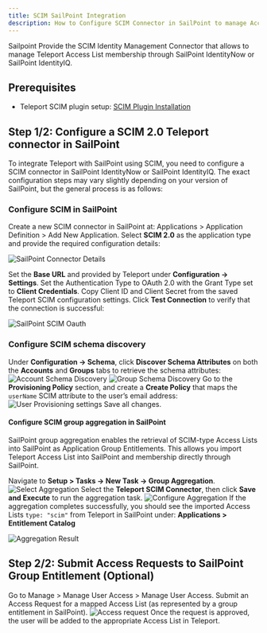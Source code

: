 ```yaml
---
title: SCIM SailPoint Integration
description: How to Configure SCIM Connector in SailPoint to manage Access List membership
---
```



Sailpoint Provide the SCIM Identity Management Connector that allows to manage Teleport Access List membership
through SailPoint IdentityNow or SailPoint IdentityIQ.

## Prerequisites
- Teleport SCIM plugin setup: [SCIM Plugin Installation](./scim.mdx)

## Step 1/2: Configure a SCIM 2.0 Teleport connector in SailPoint

To integrate Teleport with SailPoint using SCIM, you need to configure a SCIM connector in SailPoint IdentityNow or SailPoint IdentityIQ.
The exact configuration steps may vary slightly depending on your version of SailPoint, but the general process is as follows:

### Configure SCIM in SailPoint

Create a new SCIM connector in SailPoint at: Applications > Application Definition > Add New Application.
Select **SCIM 2.0** as the application type and provide the required configuration details:

![SailPoint Connector Details](../../../../../img/SailPoint/SailPoint-1.png)

Set the **Base URL** and provided by Teleport under **Configuration -> Settings**.
Set the Authentication Type to OAuth 2.0 with the Grant Type set to **Client Credentials**.
Copy Client ID and Client Secret from the saved Teleport SCIM configuration settings.
Click **Test Connection** to verify that the connection is successful:

![SailPoint SCIM Oauth](../../../../../img/SailPoint/sailspoint-scim-config.png)

### Configure SCIM schema discovery

Under  **Configuration -> Schema**, click **Discover Schema Attributes** on both the **Accounts** and **Groups** tabs to retrieve the schema attributes:
![Account Schema Discovery](../../../../../img/SailPoint/SailPoint-3.png)
![Group Schema Discovery](../../../../../img/SailPoint/SailPoint-4.png)
Go to the **Provisioning Policy** section, and create a **Create Policy** that maps the `userName` SCIM attribute to the user’s email address:
![User Provisioning settings](../../../../../img/SailPoint/SailPoint-5.png)
Save all changes.

#### Configure SCIM group aggregation in SailPoint


SailPoint group aggregation enables the retrieval of SCIM-type Access Lists into SailPoint as Application Group Entitlements.
This allows you import Teleport Access List into SailPoint and membership directly through SailPoint.

Navigate to **Setup > Tasks -> New Task -> Group Aggregation**.
![Select Aggregation](../../../../../img/SailPoint/SailPoint-6.png)
Select the **Teleport SCIM Connector**, then click **Save and Execute** to run the aggregation task.
![Configure Aggregation](../../../../../img/SailPoint/SailPoint-7.png)
If the aggregation completes successfully,
you should see the imported Access Lists `type: "scim"` from Teleport in SailPoint under: **Applications > Entitlement Catalog**

![Aggregation Result](../../../../../img/SailPoint/SailPoint-8.png)

## Step 2/2: Submit Access Requests to SailPoint Group Entitlement (Optional)

Go to Manage > Manage User Access > Manage User Access.
Submit an Access Request for a mapped Access List (as represented by a group
entitlement in SailPoint).
![Access request](../../../../../img/SailPoint/SailPoint-9.png)
Once the request is approved, the user will be added to the appropriate Access List in Teleport.
